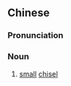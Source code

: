 {{also|铣鋧}}
==Chinese==
{{zh-forms|s=铣鋧}}

===Pronunciation===
{{zh-pron
|m=銑鋧
|c=sin2 jin6
|cat=n
}}

===Noun===
{{zh-noun}}

# [[small]] [[chisel]]